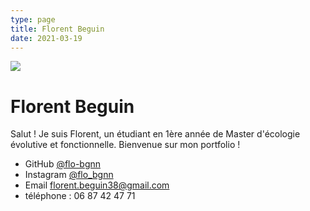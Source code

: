 ```yaml
---
type: page
title: Florent Beguin
date: 2021-03-19
---
```


<img src="/images/index.jpeg">

<div class="moon-toggle" onclick="toggleDarkMode()"></div>

# Florent Beguin

Salut ! Je suis Florent, un étudiant en 1ère année de Master d'écologie évolutive et fonctionnelle. Bienvenue sur mon portfolio !

- GitHub [@flo-bgnn](https://github.com/flo-bgnn)
- Instagram [@flo_bgnn](https://instagram.com/flo_bgnn)
- Email [florent.beguin38@gmail.com](mailto:florent.beguin38@gmail.com)
- téléphone : 06 87 42 47 71




